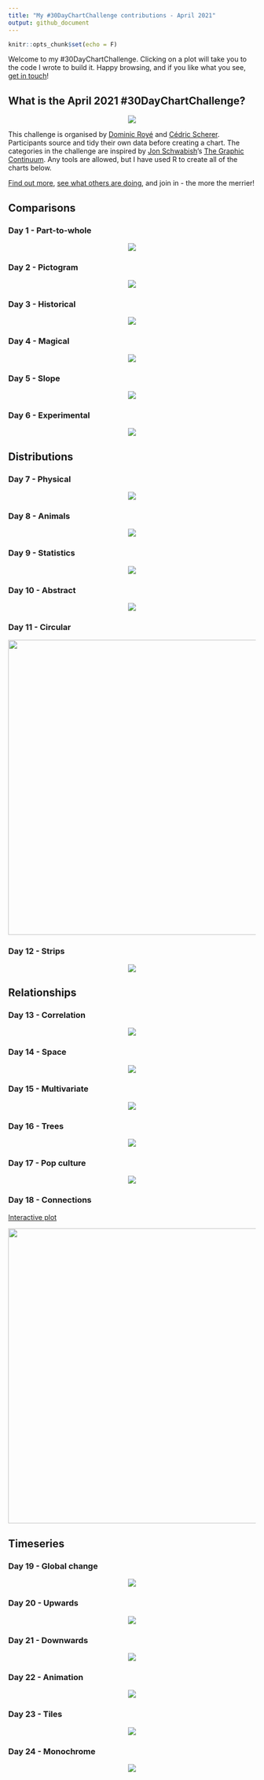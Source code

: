 ---
title: "My #30DayChartChallenge contributions - April 2021"
output: github_document
---

```{r setup, include=FALSE}
knitr::opts_chunk$set(echo = F)
```

Welcome to my #30DayChartChallenge. Clicking on a plot will take you to the code I wrote to build it. Happy browsing, and if you like what you see, [get in touch](https://twitter.com/cararthompson)! 

## What is the April 2021 #30DayChartChallenge?

<p align="center">
<img src="plots/chart-challenge.jpg"/></a>
</p>

This challenge is organised by [Dominic Royé](https://twitter.com/dr_xeo) and [Cédric Scherer](https://twitter.com/CedScherer). Participants source and tidy their own data before creating a chart. The categories in the challenge are inspired by [Jon Schwabish](https://twitter.com/jschwabish)'s [The Graphic Continuum](https://policyviz.com/2014/09/09/graphic-continuum/). Any tools are allowed, but I have used R to create all of the charts below. 

[Find out more](https://twitter.com/30DayChartChall), [see what others are doing](https://twitter.com/hashtag/30DayChartChallenge?src=hashtag_click), and join in - the more the merrier!



## Comparisons

### Day 1 - Part-to-whole
<p align="center">
<a href='scripts/1.1_part-to-whole.R' target='_blank'><img src="plots/1.1_part-to-whole.png"></a>
</p>

### Day 2 - Pictogram
<p align="center">
<a href='scripts/1.2_pictogram.R' target='_blank'><img src="plots/1.2_pictogram.png"></a>
</p>

### Day 3 - Historical
<p align="center">
<a href='scripts/1.3_historical.R' target='_blank'><img src="plots/1.3_historical.png"></a>
</p>

### Day 4 - Magical
<p align="center">
<a href='scripts/1.4_magical.R' target='_blank'><img src="plots/1.4_magical.png"></a>
</p>

### Day 5 - Slope
<p align="center">
<a href='scripts/1.5_slope.R' target='_blank'><img src="plots/1.5_slope.png"></a>
</p>

### Day 6 - Experimental
<p align="center">
<a href='scripts/1.6_experimental.R' target='_blank'><img src="plots/1.6_experimental.gif"></a>
</p>

## Distributions

### Day 7 - Physical
<p align="center">
<a href='scripts/2.1_physical.R' target='_blank'><img src="plots/2.1_physical.png"></a>
</p>

### Day 8 - Animals
<p align="center">
<a href='scripts/2.2_animals.R' target='_blank'><img src="plots/2.2_animals.png"></a>
</p>

### Day 9 - Statistics
<p align="center">
<a href='scripts/2.3_statistical.R' target='_blank'><img src="plots/2.3_statistical.gif"></a>
</p>

### Day 10 - Abstract
<p align="center">
<a href='scripts/2.4_abstract.R' target='_blank'><img src="plots/2.4_abstract.png"></a>
</p>

### Day 11 - Circular
<p align="center">
<a href='scripts/2.5_circular.R' target='_blank'><img src="plots/2.5_circular.png" width="600"></a>
</p>

### Day 12 - Strips
<p align="center">
<a href='scripts/2.6_strips.R' target='_blank'><img src="plots/2.6_strips.png"></a>
</p>

## Relationships

### Day 13 - Correlation
<p align="center">
<a href='scripts/3.1_correlation.R' target='_blank'><img src="plots/3.1_correlation.png"></a>
</p>

### Day 14 - Space
<p align="center">
<a href='https://github.com/cararthompson/tidytuesdays/blob/master/scripts/202007b_astronauts.R' target='_blank'><img src="plots/3.2_space.png"></a>
</p>

### Day 15 - Multivariate
<p align="center">
<a href='scripts/3.3_multivariate.R' target='_blank'><img src="plots/3.3_multivariate.png"></a>
</p>

### Day 16 - Trees
<p align="center">
<a href='https://github.com/cararthompson/tidytuesdays/blob/master/scripts/202007d_penguins.R' target='_blank'><img src="plots/3.4_trees_penguins.png"></a>
</p>

### Day 17 - Pop culture
<p align="center">
<a href='scripts/3.5_pop-culture.R' target='_blank'><img src="plots/3.5_pop-culture.png"></a>
</p>

### Day 18 - Connections

[Interactive plot](https://silentlines.co.uk/portfolio-items/abide-psalms.html)

<p align="center">
<a href='scripts/3.6_connections.R' target='_blank'><img src="plots/3.6_connections.gif" width="600"></a>
</p>

## Timeseries

### Day 19 - Global change
<p align="center">
<a href='https://github.com/cararthompson/tidytuesdays/blob/master/scripts/202011_phones.R' target='_blank'><img src="plots/4.1_global-change.png"></a>
</p>

### Day 20 - Upwards
<p align="center">
<a href='https://github.com/cararthompson/tidytuesdays/blob/master/scripts/202010_everest.R' target='_blank'><img src="plots/4.2_upwards.png"></a>
</p>

### Day 21 - Downwards
<p align="center">
<a href='scripts/4.3_downwards.R' target='_blank'><img src="plots/4.3_downwards.png"></a>
</p>

### Day 22 - Animation
<p align="center">
<a href='scripts/4.4_animation.R' target='_blank'><img src="plots/4.4_animation.gif"></a>
</p>

### Day 23 - Tiles
<p align="center">
<a href='scripts/4.5_tiles.R' target='_blank'><img src="plots/4.5_tiles.png"></a>
</p>

### Day 24 - Monochrome
<p align="center">
<a href='scripts/4.6_monochrome.R' target='_blank'><img src="plots/4.6_monochrome.png"></a>
</p>

<!-- ## Uncertainties -->

<!-- ### Day 25 - Demographic -->
<!-- Babies born on due date -->

<!-- ### Day 26 - Trends -->

<!-- ### Day 27 - Educational -->
<!-- SEM -->

<!-- ### Day 28 - Future -->

<!-- ### Day 29 - Deviations -->

<!-- ### Day 30 - 3D -->

